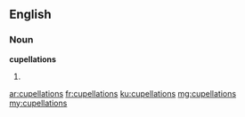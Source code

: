 ==English==

===Noun===
'''cupellations'''

# {{plural of|cupellation}}

[[ar:cupellations]]
[[fr:cupellations]]
[[ku:cupellations]]
[[mg:cupellations]]
[[my:cupellations]]